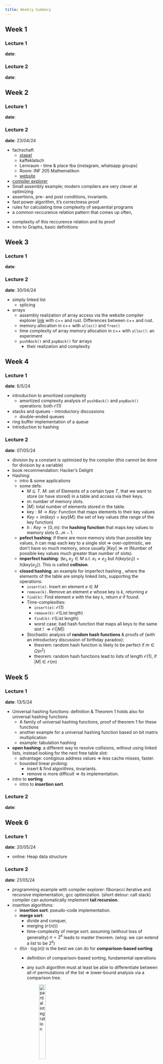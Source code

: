 ```yaml
---
title: Weekly Summary
---
```



## Week 1

### Lecture 1

**date**: 

### Lecture 2

**date**:

## Week 2

### Lecture 1

**date**: 

### Lecture 2

**date**: 23/04/24

* fachschaft 
  * [stapel]()
  * kaffeklatsch
  * Lernraum - time & place tba (instagram, whatsapp groups)
  * Room: INF 205 Mathematikon
  * [website](https://mathphys.info)

* [compiler explorer](https://godbolt.org/)
* Small assembly example; modern compilers are very clever at optimizing
* assertions, pre- and post conditions, invariants. 
* fast power algorithm, it's correctness proof
* rules for calculating time complexity of sequential programs
* a common reccurence relation pattern that comes up often, 

\begin{align}
R(n) &= a, &&\text{if n = 1} \\
     &= cn + d\cdot R(n/b) &&\text{if n > 1, divide and conquer}
\end{align}

* complexity of this reccurence relation and its proof 
* Intro to Graphs, basic definitions




## Week 3

### Lecture 1

**date**: 

### Lecture 2

**date**: 30/04/24

* simply linked list
  * splicing
* arrays
  * assembly realization of array access via the website compiler explorer [link](https://godbolt.org/z/G4o5n1PYz)
    with c++ and rust. Differences between c++ and rust. 
  * memory allocation in c++ with `alloc()` and `free()`
  * time complexity of array memory allocation in c++ with `alloc()`: an experiment
  * `pushBack()` and `popBack()` for arrays
    * their realization and complexity

## Week 4

### Lecture 1

**date**: 6/5/24

* introduction to amortized complexity
  * amortized complexity analysis of `pushBack()` and `popBack()`
    operations: both $\mathcal{O}(1)$
* stacks and queues - introductory discussions
  * double-ended queues
* ring buffer implementation of a queue
* introduction to hashing

### Lecture 2

**date**: 07/05/24

* division by a constant is optimized by the compiler
  (this cannot be done for division by a variable)
* book recommendation: Hacker's Delight
* Hashing:
  * intro & some applications
  * some defs:
    * $M \subseteq T$. $M$: set of Elements of a certain type $T$, that
      we want to store (or have stored) in a table and access via their keys.
    * $m$: number of memory slots. 
    * $|M|$: total number of elements stored in the table.
    * $\text{key}: M\rightarrow Key$: Function that maps elements
      to their key values
    * $Key = im(key) = key[M]$:
      the set of key values (the range of the key function)
    * $h: Key\rightarrow [0, m)$: the **hashing function** that
      maps key values to memory slots $0\dots m - 1$.
  * **pefect hashing**: if there are more memory slots than
    possible key values, $h$ can map each key to a single slot $\Rightarrow$ over-optimistic, we don't have so much memory, since
    usually $|Key|\gg m$ (Number of possible key values much
    greater than number of slots). 
  * **imperfect hashing**: $\exists e_1, e_2\in M$ s.t.
    $e_1 \neq e_2$ but $h(key(e_1)) = h(key(e_2))$. This is 
    called **collision**. 
  * **closed hashing**: an example for imperfect hashing
    , where the elements of the table are simply linked lists, 
    supporting the operations:
    * `insert(e)`. Insert en element $e\in M$
    * `remove(k)`. Remove an element $e$ whose key is $k$, 
      returning $e$ 
    * `find(k)`: Find element $e$ with the key `k`, return $e$
      if found. 
    * Time-complexities:
      * `insert(e)`: $\mathcal{O}(1)$
      * `remove(k)`: $\mathcal{O}(\text{List length})$
      * `find(k)`: $\mathcal{O}(\text{List length})$
      * worst case: bad hash function that maps all keys 
        to the same slot ! $\Rightarrow \mathcal{O}(|M|)$ 
    * Stochastic analysis of **random hash functions** & proofs 
      of (with an introductory discussion of birthday paradox):
      * theorem: random hash function is likely to be perfect 
        if $m \in \Omega(n^2)$
      * theorem: random hash functions lead to lists of length
        $\mathcal{O}(1)$, if $|M| \in \mathcal{O}(m)$

## Week 5

### Lecture 1

**date**: 13/5/24

* Universal hashing functions: definition & Theorem 1 holds also for universal
  hashing functions
  * A family of universal hashing functions, 
    proof of theorem 1 for these functions
  * another example for a universal hashing function based on bit matrix 
    multiplication
  * example: tabulation hashing
* **open hashing**: a different way to resolve collisions, without using 
  linked lists, instead looking for the next free table slot:
  * advantage: contigious address values $\Rightarrow$ less cache misses, faster.
  * bounded linear probing: 
    * insert & find algorithms, invariants. 
    * remove is more difficult $\Rightarrow$ its implementation.
* intro to **sorting**
  * intro to **insertion sort**. 


### Lecture 2

**date**:

## Week 6

### Lecture 1

**date**: 20/05/24

* online: Heap data structure

### Lecture 2

**date**: 21/05/24

* programming example with compiler explorer: 
  fibonacci iterative and recursive implementation, gcc optimization.
  (short detour: call stack)
  compiler can automatically implement **tail recursion**. 
* insertion algorithms: 
  * **insertion sort**: pseudo-code implementation.
  * **merge sort**: 
    * divide and conquer, 
    * merging ($\mathcal{O}(n))$)
    * time-complexity of merge sort: 
      assuming (without loss of generality) $n = 2^k$ leads to master theorem.
      (wlog: we can extend a list to be $2^k$)
  * $\Theta(n\cdot\log(n))$ is the best we can do for **comparison-based sorting**
    * definition of comparison-based sorting, fundamental operations
    * any such algorithm must at least be able to differentiate between all $n!$
      permutations of the list $\Rightarrow$ lower-bound analysis via a comparison tree. 

      ![partial integration](imgs/partial-integral-sorting.png){width="25%"}

  * **quicksort**: divide-and-conquer, but "reversed" 
    * complexity of quicksort (worst case is $\mathcal{O}(n^2))$
    * **Pivot** is always the **median** $\Rightarrow$ $\mathcal{O}(n\cdot\log{n})$
    * **problem**: finding the median (a good pivot) is not easy. 
    * complexity-analysis: 



## Week 7

### Lecture 1

**date**: 27/05/24

* 

### Lecture 2

**date**: 28/05/24

* example: the c++ compiler optimizes calculation of middle value by generating assembly for r + (r - l) / 2
  instead of (l + r) / 2, in order to reduce chance of overflow.
* quicksort with tail-recursion to reduce stack depth (revisiion of the previous lecture)
* quickselect algorithm from quicksort: 
  can be used to determine the median of a sequence in $\mathcal{O}(n)$.
* sorting faster than $\mathcal{\Omega}(n\log(n))$ (without comparisons): 
  * KSort (**Bucketsort**), array implementation of bucketsort (in-place).
  * $K^d$ Sort: Least Significant Digit **Radix Sorting**. 
* **binary search**
  * intermezzo: insertion sort in $\mathcal{O}(\log(n)\cdot n)$:
    library sort [link](https://www3.cs.stonybrook.edu/~bender/newpub/BenderFaMo06-librarysort.pdf)




## Week 8

### Lecture 1

**date**: 

### Lecture 2

**date**: 06/04/24

* c++ unique pointer implementation and move semantics
* (a, b) Trees - inserting 

## Week 1

### Lecture 1

**date**: 

### Lecture 2

**date**:

## Week 1

### Lecture 1

**date**: 

### Lecture 2

**date**:

## Week 1

### Lecture 1

**date**: 

### Lecture 2

**date**:

## Week 1

### Lecture 1

**date**: 

### Lecture 2

**date**:

## Week 1

### Lecture 1

**date**: 

### Lecture 2

**date**:

## Week 1

### Lecture 1

**date**: 

### Lecture 2

**date**:

## Week 1

### Lecture 1

**date**: 

### Lecture 2

**date**:








